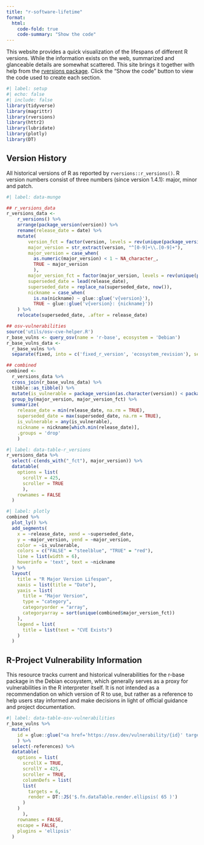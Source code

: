 ```yaml
---
title: "r-software-lifetime"
format:
  html:
    code-fold: true
    code-summary: "Show the code"
---
```


This website provides a quick visualization of the lifespans of different R versions. While the information exists on the web, summarized and glanceable details are somewhat scattered. This site brings it together with help from the [rversions package](https://cran.r-project.org/package=rversions). Click the "Show the code" button to view the code used to create each section.

```r
#| label: setup
#| echo: false
#| include: false
library(tidyverse)
library(magrittr)
library(rversions)
library(httr2)
library(lubridate)
library(plotly)
library(DT)
```

## Version History

All historical versions of R as reported by `rversions::r_versions()`. R version numbers consist of three numbers (since version 1.4.1): major, minor and patch.

```r
#| label: data-munge

## r_versions_data
r_versions_data <-
    r_versions() %>% 
    arrange(package_version(version)) %>% 
    rename(release_date = date) %>% 
    mutate(
        version_fct = factor(version, levels = rev(unique(package_version(version)))),
        major_version = str_extract(version, "^[0-9]+\\.[0-9]+"),
        major_version = case_when(
          as.numeric(major_version) < 1 ~ NA_character_, 
          TRUE ~ major_version
          ),
        major_version_fct = factor(major_version, levels = rev(unique(package_version(major_version)))), 
        superseded_date = lead(release_date),
        superseded_date = replace_na(superseded_date, now()),
        nickname = case_when(
          is.na(nickname) ~ glue::glue('v{version}'), 
          TRUE ~ glue::glue('v{version}: {nickname}'))
    ) %>% 
    relocate(superseded_date, .after = release_date)

## osv-vulnerabilities
source('utils/osv-cve-helper.R')
r_base_vulns <- query_osv(name = 'r-base', ecosystem = 'Debian')
r_base_vulns_data <- 
  r_base_vulns %>% 
  separate(fixed, into = c('fixed_r_version', 'ecosystem_revision'), sep = '-')

## combined
combined <- 
  r_versions_data %>% 
  cross_join(r_base_vulns_data) %>% 
  tibble::as_tibble() %>% 
  mutate(is_vulnerable = package_version(as.character(version)) < package_version(fixed_r_version)) %>% 
  group_by(major_version, major_version_fct) %>% 
  summarize(
    release_date = min(release_date, na.rm = TRUE),
    superseded_date = max(superseded_date, na.rm = TRUE),
    is_vulnerable = any(is_vulnerable), 
    nickname = nickname[which.min(release_date)],
    .groups = 'drop'
    )
```

```r
#| label: data-table-r_versions
r_versions_data %>% 
  select(-c(ends_with("_fct"), major_version)) %>% 
  datatable(
    options = list(
      scrollY = 425,
      scroller = TRUE
      ), 
    rownames = FALSE
  )
```

```r
#| label: plotly
combined %>%  
  plot_ly() %>% 
  add_segments(
    x = ~release_date, xend = ~superseded_date, 
    y = ~major_version, yend = ~major_version,
    color = ~is_vulnerable,
    colors = c("FALSE" = "steelblue", "TRUE" = "red"),
    line = list(width = 6),
    hoverinfo = 'text', text = ~nickname
  ) %>% 
  layout(
    title = "R Major Version Lifespan",
    xaxis = list(title = "Date"),
    yaxis = list(
      title = "Major Version",
      type = "category",
      categoryorder = "array",
      categoryarray = sort(unique(combined$major_version_fct))
    ),
    legend = list(
      title = list(text = "CVE Exists")
    )
  )
```

## R-Project Vulnerability Information

This resource tracks current and historical vulnerabilities for the r-base package in the Debian ecosystem, which generally serves as a proxy for vulnerabilities in the R interpreter itself. It is not intended as a recommendation on which version of R to use, but rather as a reference to help users stay informed and make decisions in light of official guidance and project documentation.


```r
#| label: data-table-osv-vulnerabilities
r_base_vulns %>% 
  mutate(
    id = glue::glue("<a href='https://osv.dev/vulnerability/{id}' target='_blank'>{id}</a>")
    ) %>% 
  select(-references) %>% 
  datatable(
    options = list(
      scrollX = TRUE,
      scrollY = 425,
      scroller = TRUE,
      columnDefs = list(
      list(
        targets = 6,
        render = DT::JS('$.fn.dataTable.render.ellipsis( 65 )')
      )
    )
      ), 
    rownames = FALSE,
    escape = FALSE,
    plugins = 'ellipsis'
  )
```
